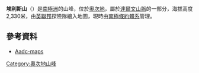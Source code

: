 {{coord|79|52|S|156|14|E|type:mountain|display=title}}

'''埃利斯山'''（{{lang-en|Mount Ellis}}）是[[南極洲|南極洲]]的山峰，位於[[奧次地|奧次地]]，屬於[[達爾文山脈_(南極洲)|達爾文山脈]]的一部分，海拔高度2,330米，由[[英聯邦|英聯邦]]探險隊繪入地圖，現時由[[南極條約體系|南極條約體系]]管理。

==參考資料==
*[https://web.archive.org/web/20070926234508/http://aadc-maps.aad.gov.au/aadc/gaz/display_name.cfm?gaz_id=124786 Aadc-maps]

{{DEFAULTSORT:Mount Ellis}}
[[Category:奧次地山峰|Category:奧次地山峰]]


{{OatesLand-geo-stub}}
